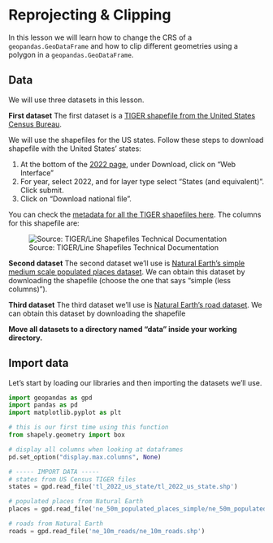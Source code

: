 <!-- 
Fixing the preview working directory
```python
import os
home = os.path.expanduser("~")
os.chdir(os.path.join(home,'eds-220-book'))
```

Ignore ShapelyDeprecationWarning warning in render

```python
import shapely
import warnings
from shapely.errors import ShapelyDeprecationWarning

warnings.filterwarnings("ignore", category=ShapelyDeprecationWarning) 
```
-->

# Reprojecting & Clipping

In this lesson we will learn how to change the CRS of a `geopandas.GeoDataFrame` and how to clip different geometries using a polygon in a `geopandas.GeoDataFrame`.

## Data
We will use three datasets in this lesson. 

**First dataset**
The first dataset is a [TIGER shapefile from the United States Census Bureau](https://www.census.gov/geographies/mapping-files/time-series/geo/tiger-line-file.2022.html#list-tab-790442341). 

We will use the shapefiles for the US states. 
Follow these steps to download shapefile with the United States' states:

1. At the bottom of the [2022 page](https://www.census.gov/geographies/mapping-files/time-series/geo/tiger-line-file.2022.html#list-tab-790442341), under Download, click on "Web Interface"
2. For year, select 2022, and for layer type select "States (and equivalent)". Click submit. 
3. Click on "Download national file".

You can check the [metadata for all the TIGER shapefiles here](https://www.census.gov/programs-surveys/geography/technical-documentation/complete-technical-documentation/tiger-geo-line.html). 
The columns for this shapefile are:

![Source: TIGER/Line Shapefiles Technical Documentation](/images/tiger_shp_columns.png)

**Second dataset**
The second dataset we'll use is [Natural Earth's simple medium scale populated places dataset](https://www.naturalearthdata.com/downloads/50m-cultural-vectors/). We can obtain this dataset by downloading the shapefile (choose the one that says "simple (less columns)").

**Third dataset**
The third dataset we'll use is [Natural Earth's road dataset](https://www.naturalearthdata.com/downloads/10m-cultural-vectors/roads/). 
We can obtain this dataset by downloading the shapefile 

**Move all datasets to a directory named "data" inside your working directory.**

## Import data

Let's start by loading our libraries and then importing the datasets we'll use.

```python
import geopandas as gpd
import pandas as pd
import matplotlib.pyplot as plt

# this is our first time using this function
from shapely.geometry import box
```


```python
# display all columns when looking at dataframes
pd.set_option("display.max.columns", None)

# ----- IMPORT DATA -----
# states from US Census TIGER files
states = gpd.read_file('tl_2022_us_state/tl_2022_us_state.shp')

# populated places from Natural Earth
places = gpd.read_file('ne_50m_populated_places_simple/ne_50m_populated_places_simple.shp')

# roads from Natural Earth
roads = gpd.read_file('ne_10m_roads/ne_10m_roads.shp')

```